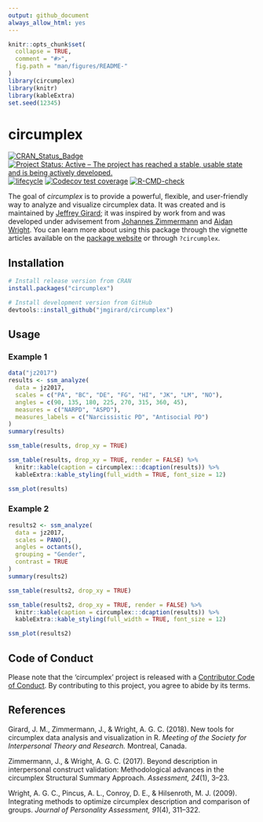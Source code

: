 ---
output: github_document
always_allow_html: yes
---

<!-- README.md is generated from README.Rmd. Please edit that file -->

```{r, echo = FALSE}
knitr::opts_chunk$set(
  collapse = TRUE,
  comment = "#>",
  fig.path = "man/figures/README-"
)
library(circumplex)
library(knitr)
library(kableExtra)
set.seed(12345)
```

# circumplex <img src="man/figures/logo.png" align="right" alt="" />

<!-- badges: start -->
[![CRAN_Status_Badge](https://www.r-pkg.org/badges/version/circumplex)](https://cran.r-project.org/package=circumplex)
[![Project Status: Active – The project has reached a stable, usable state and is being actively developed.](https://www.repostatus.org/badges/latest/active.svg)](https://www.repostatus.org/#active)
[![lifecycle](https://img.shields.io/badge/lifecycle-maturing-blue.svg)](https://lifecycle.r-lib.org/articles/stages.html)
[![Codecov test coverage](https://codecov.io/gh/jmgirard/circumplex/branch/master/graph/badge.svg)](https://app.codecov.io/gh/jmgirard/circumplex?branch=master)
[![R-CMD-check](https://github.com/jmgirard/circumplex/actions/workflows/R-CMD-check.yaml/badge.svg)](https://github.com/jmgirard/circumplex/actions/workflows/R-CMD-check.yaml)
<!-- badges: end -->

The goal of *circumplex* is to provide a powerful, flexible, and user-friendly way to analyze and visualize circumplex data. It was created and is maintained by [Jeffrey Girard](https://jmgirard.com/); it was inspired by work from and was developed under advisement from [Johannes Zimmermann](https://www.uni-kassel.de/fb01/institute/institut-fuer-psychologie/fachgebiete/differentielle-psychologie/prof-dr-johannes-zimmermann) and [Aidan Wright](https://www.personalityprocesses.com/). You can learn more about using this package through the vignette articles available on the [package website](https://circumplex.jmgirard.com/) or through `?circumplex`.

## Installation

``` r
# Install release version from CRAN
install.packages("circumplex")

# Install development version from GitHub
devtools::install_github("jmgirard/circumplex")
```

## Usage

### Example 1

```{r analysis1}
data("jz2017")
results <- ssm_analyze(
  data = jz2017, 
  scales = c("PA", "BC", "DE", "FG", "HI", "JK", "LM", "NO"), 
  angles = c(90, 135, 180, 225, 270, 315, 360, 45), 
  measures = c("NARPD", "ASPD"),
  measures_labels = c("Narcissistic PD", "Antisocial PD")
)
summary(results)
```

``` r
ssm_table(results, drop_xy = TRUE)
```

```{r table1, echo = FALSE, results = "asis"}
ssm_table(results, drop_xy = TRUE, render = FALSE) %>%
  knitr::kable(caption = circumplex:::dcaption(results)) %>% 
  kableExtra::kable_styling(full_width = TRUE, font_size = 12)
```

```{r plot}
ssm_plot(results)
```

### Example 2

```{r analysis2}
results2 <- ssm_analyze(
  data = jz2017, 
  scales = PANO(), 
  angles = octants(), 
  grouping = "Gender",
  contrast = TRUE
)
summary(results2)
```

``` r
ssm_table(results2, drop_xy = TRUE)
```

```{r table2, echo = FALSE, results = "asis"}
ssm_table(results2, drop_xy = TRUE, render = FALSE) %>%
  knitr::kable(caption = circumplex:::dcaption(results)) %>% 
  kableExtra::kable_styling(full_width = TRUE, font_size = 12)
```

```{r plot2}
ssm_plot(results2)
```

## Code of Conduct
Please note that the 'circumplex' project is released with a
[Contributor Code of Conduct](https://circumplex.jmgirard.com/CODE_OF_CONDUCT.html).
By contributing to this project, you agree to abide by its terms.

## References

Girard, J. M., Zimmermann, J., & Wright, A. G. C. (2018). New tools for circumplex data analysis and visualization in R. _Meeting of the Society for Interpersonal Theory and Research._ Montreal, Canada.

Zimmermann, J., & Wright, A. G. C. (2017). Beyond description in interpersonal construct validation: Methodological advances in the circumplex Structural Summary Approach. _Assessment, 24_(1), 3–23.

Wright, A. G. C., Pincus, A. L., Conroy, D. E., & Hilsenroth, M. J. (2009). Integrating methods to optimize circumplex description and comparison of groups. _Journal of Personality Assessment, 91_(4), 311–322.
